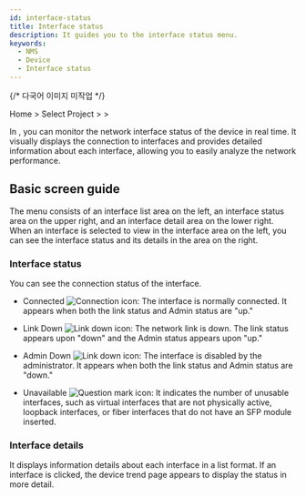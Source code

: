 ```yaml
---
id: interface-status
title: Interface status
description: It guides you to the interface status menu.
keywords:
  - NMS
  - Device
  - Interface status
---
```


{/* 다국어 이미지 미작업 */}

Home &gt; Select Project &gt; <Cmdname sid="side_device" className="uitext" /> &gt; <Cmdname sid="side_interfaceStatus" className="uitext" /> 

In <Cmdname sid="side_interfaceStatus" className="uitext" />, you can monitor the network interface status of the device in real time. It visually displays the connection to interfaces and provides detailed information about each interface, allowing you to easily analyze the network performance.

## Basic screen guide

<ImgLang img="nms-interface-status.png" desc="Interface Status" />

The <Cmdname sid="side_interfaceStatus" className="uitext" /> menu consists of an interface list area on the left, an interface status area on the upper right, and an interface detail area on the lower right. When an interface is selected to view in the interface area on the left, you can see the interface status and its details in the area on the right.

### Interface status

You can see the connection status of the interface. 

- <span class='snormal'>Connected</span> ![Connection icon](/img/ic-connected.svg): The interface is normally connected. It appears when both the link status and Admin status are "up."

- <span class='k8s-normal'>Link Down</span> ![Link down icon](/img/ico-connection-link-down.svg): The network link is down. The link status appears upon "down" and the Admin status appears upon "up."

- <span class='k8s-normal'>Admin Down</span> ![Link down icon](/img/ico-connection-down.svg): The interface is disabled by the administrator. It appears when both the link status and Admin status are "down."

- <span class='k8s-normal'>Unavailable</span> ![Question mark icon](/img/ic-question-circle.svg): It indicates the number of unusable interfaces, such as virtual interfaces that are not physically active, loopback interfaces, or fiber interfaces that do not have an SFP module inserted.

### Interface details

It displays information details about each interface in a list format. If an interface is clicked, the device trend page appears to display the status in more detail.
